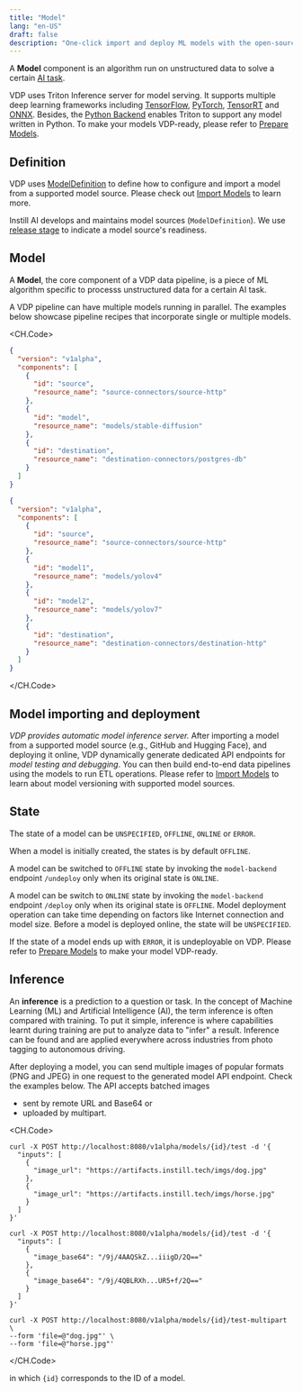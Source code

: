 ```yaml
---
title: "Model"
lang: "en-US"
draft: false
description: "One-click import and deploy ML models with the open-source unstructured data ETL tool VDP https://github.com/instill-ai/vdp"
---
```


A **Model** component is an algorithm run on unstructured data to solve a certain [AI task](ai-task).

VDP uses Triton Inference server for model serving. It supports multiple deep learning frameworks including [TensorFlow](https://www.tensorflow.org), [PyTorch](https://pytorch.org/), [TensorRT](https://developer.nvidia.com/tensorrt) and [ONNX](https://onnx.ai).
Besides, the [Python Backend](https://github.com/triton-inference-server/python_backend) enables Triton to support any model written in Python.
To make your models VDP-ready, please refer to [Prepare Models](/docs/prepare-models/overview).

## Definition

VDP uses [ModelDefinition](https://github.com/instill-ai/protobufs/blob/main/vdp/model/v1alpha/model_definition.proto#L30-L76) to define how to configure and import a model from a supported model source.
Please check out [Import Models](/docs/import-models/overview) to learn more.

Instill AI develops and maintains model sources (`ModelDefinition`). We use [release stage](overview#release-stage) to indicate a model source's readiness.

## Model

A **Model**, the core component of a VDP data pipeline, is a piece of ML algorithm specific to processs unstructured data for a certain AI task.

A VDP pipeline can have multiple models running in parallel. The examples below showcase pipeline recipes that incorporate single or multiple models.

<CH.Code>

```json single-model-pipeline
{
  "version": "v1alpha",
  "components": [
    {
      "id": "source",
      "resource_name": "source-connectors/source-http"
    },
    {
      "id": "model",
      "resource_name": "models/stable-diffusion"
    },
    {
      "id": "destination",
      "resource_name": "destination-connectors/postgres-db"
    }
  ]
}
```

```json multi-model-pipeline
{
  "version": "v1alpha",
  "components": [
    {
      "id": "source",
      "resource_name": "source-connectors/source-http"
    },
    {
      "id": "model1",
      "resource_name": "models/yolov4"
    },
    {
      "id": "model2",
      "resource_name": "models/yolov7"
    },
    {
      "id": "destination",
      "resource_name": "destination-connectors/destination-http"
    }
  ]
}
```

</CH.Code>

## Model importing and deployment

_VDP provides automatic model inference server._ After importing a model from a supported model source (e.g., GitHub and Hugging Face), and deploying it online, VDP dynamically generate dedicated API endpoints for _model testing and debugging_.
You can then build end-to-end data pipelines using the models to run ETL operations.
Please refer to [Import Models](/docs/import-models/overview) to learn about model versioning with supported model sources.

<ZoomableImg
  src="/docs-assets/core-concepts/model-import-and-deployment.svg"
  alt="Import and deploy model on VDP"
/>

## State

The state of a model can be `UNSPECIFIED`, `OFFLINE`, `ONLINE` or `ERROR`.

When a model is initially created, the states is by default `OFFLINE`.

A model can be switched to `OFFLINE` state by invoking the `model-backend` endpoint `/undeploy` only when its original state is `ONLINE`.

A model can be switch to `ONLINE` state by invoking the `model-backend` endpoint `/deploy` only when its original state is `OFFLINE`.
Model deployment operation can take time depending on factors like Internet connection and model size.
Before a model is deployed online, the state will be `UNSPECIFIED`.

If the state of a model ends up with `ERROR`, it is undeployable on VDP. Please refer to [Prepare Models](/docs/prepare-models/overview) to make your model VDP-ready.

<div align="center">
  <ZoomableImg
    src="/docs-assets/core-concepts/model-state.svg"
    alt="  The finite-state-machine (FSM) diagram for the model state transition logic"
    width="500"
  />
</div>

## Inference

An **inference** is a prediction to a question or task. In the concept of Machine Learning (ML) and Artificial Intelligence (AI), the term inference is often compared with training.
To put it simple, inference is where capabilities learnt during training are put to analyze data to "infer" a result. Inference can be found and are applied everywhere across industries from photo tagging to autonomous driving.

After deploying a model, you can send multiple images of popular formats (PNG and JPEG) in one request to the generated model API endpoint.
Check the examples below. The API accepts batched images

- sent by remote URL and Base64 or
- uploaded by multipart.

<CH.Code>

```shellscript cURL(url)
curl -X POST http://localhost:8080/v1alpha/models/{id}/test -d '{
  "inputs": [
    {
      "image_url": "https://artifacts.instill.tech/imgs/dog.jpg"
    },
    {
      "image_url": "https://artifacts.instill.tech/imgs/horse.jpg"
    }
  ]
}'
```

```shellscript cURL(base64)
curl -X POST http://localhost:8080/v1alpha/models/{id}/test -d '{
  "inputs": [
    {
      "image_base64": "/9j/4AAQSkZ...iiigD/2Q=="
    },
    {
      "image_base64": "/9j/4QBLRXh...UR5+f/2Q=="
    }
  ]
}'
```

```shellscript cURL(multipart)
curl -X POST http://localhost:8080/v1alpha/models/{id}/test-multipart \
--form 'file=@"dog.jpg"' \
--form 'file=@"horse.jpg"'
```

</CH.Code>

in which `{id}` corresponds to the ID of a model.
